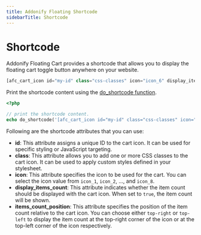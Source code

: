 ```yaml
---
title: Addonify Floating Shortcode
sidebarTitle: Shortcode
---
```


# Shortcode

Addonify Floating Cart provides a shortcode that allows you to display the floating cart toggle button anywhere on your website.

```php file="template.php"
[afc_cart_icon id="my-id" class="css-classes" icon="icon_6" display_items_count="true" items_count_position="top-right"]
```

Print the shortcode content using the [do_shortcode function](https://developer.wordpress.org/reference/functions/do_shortcode/).

```php showLineNumbers file="template.php"
<?php

// print the shortcode content.
echo do_shortcode('[afc_cart_icon id="my-id" class="css-classes" icon="icon_6" display_items_count="true" items_count_position="top-right"]');
```

Following are the shortcode attributes that you can use:

- **id**: This attribute assigns a unique ID to the cart icon. It can be used for specific styling or JavaScript targeting.
- **class**: This attribute allows you to add one or more CSS classes to the cart icon. It can be used to apply custom styles defined in your stylesheet.
- **icon**: This attribute specifies the icon to be used for the cart. You can select the icon value from `icon_1`, `icon_2`, …, and `icon_8`.
- **display_items_count**: This attribute indicates whether the item count should be displayed with the cart icon. When set to `true`, the item count will be shown.
- **items_count_position**: This attribute specifies the position of the item count relative to the cart icon. You can choose either `top-right` or `top-left` to display the item count at the top-right corner of the icon or at the top-left corner of the icon respectively.